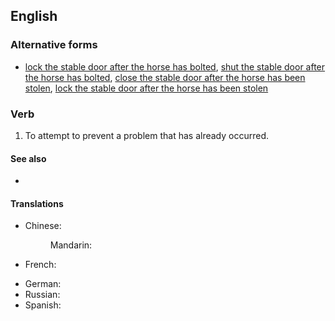 ==English==

===Alternative forms===
* [[lock the stable door after the horse has bolted]], [[shut the stable door after the horse has bolted]], [[close the stable door after the horse has been stolen]], [[lock the stable door after the horse has been stolen]]

===Verb===
{{head|en|verb}}

# {{lb|en|idiomatic}} To attempt to prevent a problem that has already occurred.

====See also====
* {{l|en|too little, too late}}

====Translations====
{{trans-top}}
* Chinese:
*: Mandarin: {{t-needed|cmn}}
* French: {{t-needed|fr}}
{{trans-mid}}
* German: {{t-needed|de}}
* Russian: {{t|ru|после пожара да за водой}}
* Spanish: {{t-needed|es}}
{{trans-bottom}}